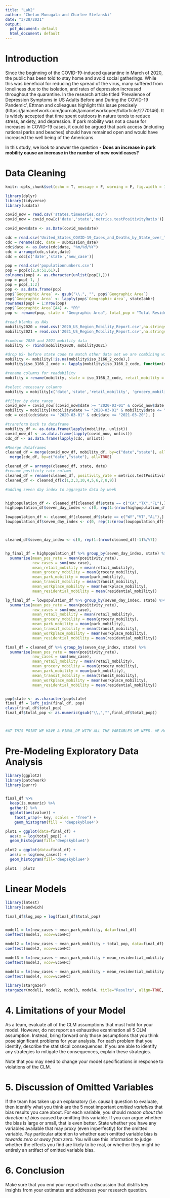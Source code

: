 ```yaml
---
title: "Lab2"
author: "Chetan Munugala and Charlee Stefanski"
date: "3/28/2021"
output:
  pdf_document: default
  html_document: default
---
```


# Introduction

Since the beginning of the COVID-19-induced quarantine in March of 2020, the public has been told to stay home and avoid social gatherings. While this was beneficial for reducing the spread of the virus, many suffered from loneliness due to the isolation, and rates of depression increased throughout the quarantine. In the research article titled ‘Prevalence of Depression Symptoms in US Adults Before and During the COVID-19 Pandemic’, Ettman and colleagues highlight this issue precisely (https://jamanetwork.com/journals/jamanetworkopen/fullarticle/2770146). It is widely accepted that time spent outdoors in nature tends to reduce stress, anxiety, and depression. If park mobility was not a cause for increases in COVID-19 cases, it could be argued that park access (including national parks and beaches) should have remained open and would have increased the well being of the Americans. 

In this study, we look to answer the question -  **Does an increase in park mobility cause an increase in the number of new covid cases?** 



# Data Cleaning


```r
knitr::opts_chunk$set(echo = T, message = F, warning = F, fig.width = 12,fig.height = 4)
```
```r
library(dplyr)
library(tidyverse)
library(usdata)

covid_now = read.csv('states.timeseries.csv')
covid_now = covid_now[c('date','state','metrics.testPositivityRatio')]

covid_now$date <- as.Date(covid_now$date)

cdc = read.csv('United_States_COVID-19_Cases_and_Deaths_by_State_over_Time.csv')
cdc = rename(cdc, date = submission_date)
cdc$date <- as.Date(cdc$date, "%m/%d/%Y")
cdc = arrange(cdc,state,date)
cdc = cdc[c('date','state','new_case')]

pop = read.csv('populationnumbers.csv')
pop = pop[c(2,9:51,61),]
colnames(pop) <- as.character(unlist(pop[1,]))
pop = pop[-1, ]
pop = pop[,1:2]
pop <- as.data.frame(pop)
pop$`Geographic Area` <- gsub("\\.", "", pop$`Geographic Area`)
pop$`Geographic Area` <- lapply(pop$`Geographic Area`, state2abbr)
rownames(pop) = 1:nrow(pop)
pop$`Geographic Area`[44] <- "PR"
pop <- rename(pop, state = "Geographic Area", total_pop = "Total Resident\nPopulation")

#read blanks as NAs
mobility2020 = read.csv('2020_US_Region_Mobility_Report.csv',na.strings=c("","NA"))
mobility2021 = read.csv('2021_US_Region_Mobility_Report.csv',na.strings=c("","NA"))

#combine 2020 and 2021 mobility data
mobility <- rbind(mobility2020, mobility2021)

#drop US- before state code to match other data set we are combining with
mobility <- mobility[!is.na(mobility$iso_3166_2_code),]
mobility$iso_3166_2_code <- lapply(mobility$iso_3166_2_code, function(x) gsub("US-", "", x))

#rename columns for readability
mobility = rename(mobility, state = iso_3166_2_code, retail_mobility = retail_and_recreation_percent_change_from_baseline, grocery_mobility = grocery_and_pharmacy_percent_change_from_baseline, park_mobility = parks_percent_change_from_baseline, transit_mobility = transit_stations_percent_change_from_baseline, workplace_mobility = workplaces_percent_change_from_baseline, residential_mobility = residential_percent_change_from_baseline)

#select necessary columns
mobility = mobility[c('date','state','retail_mobility', 'grocery_mobility', 'park_mobility', 'transit_mobility', 'workplace_mobility', 'residential_mobility')]

#filter by date range
covid_now = covid_now[(covid_now$date >= "2020-03-01" & covid_now$date <= "2021-03-20"), ]
mobility = mobility[(mobility$date >= "2020-03-01" & mobility$date <= "2021-03-20"), ]
cdc = cdc[(cdc$date >= "2020-03-01" & cdc$date <= "2021-03-20"), ]

#transform back to dataframe
mobility_df <- as.data.frame(lapply(mobility, unlist))
covid_now_df <- as.data.frame(lapply(covid_now, unlist))
cdc_df <- as.data.frame(lapply(cdc, unlist))

#Mmerge dataframes
cleaned_df = merge(covid_now_df, mobility_df, by=c("date","state"), all = TRUE) %>% 
  merge(cdc_df, by=c("date","state"), all=TRUE) 

cleaned_df = arrange(cleaned_df, state, date)
#rename positivty rate column
cleaned_df = rename(cleaned_df, positivity_rate = metrics.testPositivityRatio)
cleaned_df <- cleaned_df[c(1,2,3,10,4,5,6,7,8,9)]

#adding seven day index to aggregate data by week


highpopulation_df <- cleaned_df[cleaned_df$state == c("CA","TX","FL"),]
highpopulation_df$seven_day_index <- c(0, rep(1:(nrow(highpopulation_df)-1)%/%7))

lowpopulation_df <- cleaned_df[cleaned_df$state == c("WY","VT","AL"),]
lowpopulation_df$seven_day_index <- c(0, rep(1:(nrow(lowpopulation_df)-1)%/%7))



cleaned_df$seven_day_index <- c(0, rep(1:(nrow(cleaned_df)-1)%/%7))


hp_final_df = highpopulation_df %>% group_by(seven_day_index, state) %>%
  summarise(mean_pos_rate = mean(positivity_rate), 
            new_cases = sum(new_case),
            mean_retail_mobility = mean(retail_mobility),
            mean_grocery_mobility = mean(grocery_mobility),
            mean_park_mobility = mean(park_mobility),
            mean_transit_mobility = mean(transit_mobility),
            mean_workplace_mobility = mean(workplace_mobility),
            mean_residential_mobility = mean(residential_mobility))

lp_final_df = lowpopulation_df %>% group_by(seven_day_index, state) %>%
  summarise(mean_pos_rate = mean(positivity_rate), 
            new_cases = sum(new_case),
            mean_retail_mobility = mean(retail_mobility),
            mean_grocery_mobility = mean(grocery_mobility),
            mean_park_mobility = mean(park_mobility),
            mean_transit_mobility = mean(transit_mobility),
            mean_workplace_mobility = mean(workplace_mobility),
            mean_residential_mobility = mean(residential_mobility))

final_df = cleaned_df %>% group_by(seven_day_index, state) %>%
  summarise(mean_pos_rate = mean(positivity_rate), 
            new_cases = sum(new_case),
            mean_retail_mobility = mean(retail_mobility),
            mean_grocery_mobility = mean(grocery_mobility),
            mean_park_mobility = mean(park_mobility),
            mean_transit_mobility = mean(transit_mobility),
            mean_workplace_mobility = mean(workplace_mobility),
            mean_residential_mobility = mean(residential_mobility))


pop$state <- as.character(pop$state)
final_df = left_join(final_df, pop)
class(final_df$total_pop)
final_df$total_pop <- as.numeric(gsub("\\,","",final_df$total_pop))



#AT THIS POINT WE HAVE A FINAL_DF WITH ALL THE VARIABLES WE NEED. WE HAVE A TOTAL OF 53 DIFFERENT STATES BECAUSE THEY HAVE INCLUDED PUERTO RICO (PR), NORTHERN MARIANAS (MP), AND DISTRICT OF COLUMBIA (DC). 
```

# Pre-Modeling Exploratory Data Analysis

```r
library(ggplot2)
library(patchwork)
library(purrr)


final_df %>%
  keep(is.numeric) %>% 
  gather() %>% 
  ggplot(aes(value)) +
    facet_wrap(~ key, scales = "free") +
    geom_histogram(fill = 'deepskyblue4')
```

```r
plot1 = ggplot(data=final_df) + 
  aes(x = log(total_pop)) +
  geom_histogram(fill='deepskyblue4')

plot2 = ggplot(data=final_df) + 
  aes(x = log(new_cases)) +
  geom_histogram(fill='deepskyblue4')

plot1 | plot2

```


# Linear Models

```r
library(lmtest)
library(sandwich)

final_df$log_pop = log(final_df$total_pop)


model1 = lm(new_cases ~ mean_park_mobility, data=final_df)
coeftest(model1, vcov=vcovHC)
```

```r
model2 = lm(new_cases ~ mean_park_mobility + total_pop, data=final_df)
coeftest(model2, vcov=vcovHC)
```

```r
model3 = lm(new_cases ~ mean_park_mobility + mean_residential_mobility + mean_transit_mobility + mean_workplace_mobility + mean_grocery_mobility + mean_retail_mobility, data=final_df)
coeftest(model3, vcov=vcovHC)
```

```r
model4 = lm(new_cases ~ mean_park_mobility + mean_residential_mobility + mean_transit_mobility + mean_workplace_mobility + mean_grocery_mobility + mean_retail_mobility + total_pop, data=final_df)
coeftest(model4, vcov=vcovHC)
```


```r
library(stargazer)
stargazer(model1, model2, model3, model4, title="Results", align=TRUE, type="text")
```

# 4. Limitations of your Model 

As a team, evaluate all of the CLM assumptions that must hold for your model. However, do not report an exhaustive examination all 5 CLM assumption. Instead, bring forward only those assumptions that you think pose significant problems for your analysis. For each problem that you identify, describe the statistical consequences. If you are able to identify any strategies to mitigate the consequences, explain these strategies. 

Note that you may need to change your model specifications in response to violations of the CLM. 

# 5. Discussion of Omitted Variables

If the team has taken up an explanatory (i.e. causal) question to evaluate, then identify what you think are the 5 most important *omitted variables* that bias results you care about. For each variable, you should *reason about the direction of bias* caused by omitting this variable. If you can argue whether the bias is large or small, that is even better. State whether you have any variables available that may proxy (even imperfectly) for the omitted variable. Pay particular attention to whether each omitted variable bias is *towards zero or away from zero*. You will use this information to judge whether the effects you find are likely to be real, or whether they might be entirely an artifact of omitted variable bias.

# 6. Conclusion

Make sure that you end your report with a discussion that distills key insights from your estimates and addresses your research question.


